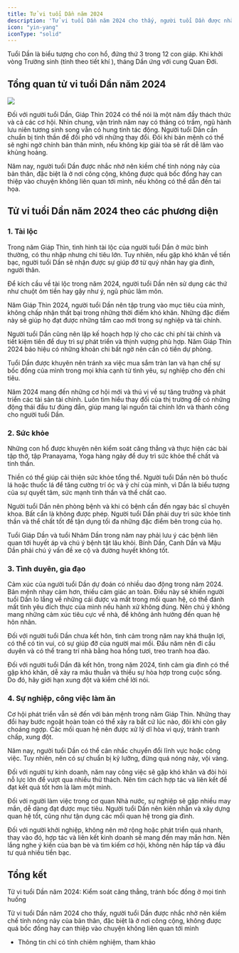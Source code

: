 ```yaml
---
title: Tử vi tuổi Dần năm 2024
description: 'Tử vi tuổi Dần năm 2024 cho thấy, người tuổi Dần được nhắc nhở nên kiềm chế tính nóng nảy của bản thân, đặc biệt là ở nơi công cộng, không được quá bốc đồng hay can thiệp vào chuyện không liên quan tới mình'
icon: "yin-yang"
iconType: "solid"
---
```


Tuổi Dần là biểu tượng cho con hổ, đứng thứ 3 trong 12 con giáp. Khi khởi vòng Trường sinh (tính theo tiết khí ), tháng Dần ứng với cung Quan Đới. 

## Tổng quan tử vi tuổi Dần năm 2024

<Frame caption="Tử vi tuổi Dần năm 2024 cho thấy, người tuổi Dần được nhắc nhở nên kiềm chế tính nóng nảy của bản thân, đặc biệt là ở nơi công cộng, không được quá bốc đồng hay can thiệp vào chuyện không liên quan tới mình">
    <img src="https://raw.githubusercontent.com/hautph/docs/main/images/tu-vi-tuoi-dan-nam-2024.jpeg" />
</Frame>

Đối với người tuổi Dần, Giáp Thìn 2024 có thể nói là một năm đầy thách thức và cả các cơ hội. Nhìn chung, vận trình năm nay có thăng có trầm, ngũ hành lưu niên tương sinh song vẫn có hung tinh tác động. Người tuổi Dần cần chuẩn bị tinh thần để đối phó với những thay đổi. Đôi khi bản mệnh có thể sẽ nghi ngờ chính bản thân mình, nếu không kịp giải tỏa sẽ rất dễ lâm vào khủng hoảng. 

Năm nay, người tuổi Dần được nhắc nhở nên kiềm chế tính nóng nảy của bản thân, đặc biệt là ở nơi công cộng, không được quá bốc đồng hay can thiệp vào chuyện không liên quan tới mình, nếu không có thể dẫn đến tai họa.

## **Tử vi tuổi Dần năm 2024 theo các phương diện**

### 1. Tài lộc 

Trong năm Giáp Thìn, tình hình tài lộc của người tuổi Dần ở mức bình thường, có thu nhập nhưng chi tiêu lớn. Tuy nhiên, nếu gặp khó khăn về tiền bạc, người tuổi Dần sẽ nhận được sự giúp đỡ từ quý nhân hay gia đình, người thân.

Để kích cầu về tài lộc trong năm 2024, người tuổi Dần nên sử dụng các thứ như chuột ôm tiền hay gậy như ý, ngũ phúc lâm môn.

Năm Giáp Thìn 2024, người tuổi Dần nên tập trung vào mục tiêu của mình, không chấp nhận thất bại trong những thời điểm khó khăn. Những đặc điểm này sẽ giúp họ đạt được những tầm cao mới trong sự nghiệp và tài chính.

Người tuổi Dần cũng nên lập kế hoạch hợp lý cho các chi phí tài chính và tiết kiệm tiền để duy trì sự phát triển và thịnh vượng phù hợp. Năm Giáp Thìn 2024 báo hiệu có những khoản chi bất ngờ nên cần có tiền dự phòng.

Tuổi Dần được khuyên nên tránh xa việc mua sắm tràn lan và hạn chế sự bốc đồng của mình trong mọi khía cạnh từ tình yêu, sự nghiệp cho đến chi tiêu.

Năm 2024 mang đến những cơ hội mới và thú vị về sự tăng trưởng và phát triển các tài sản tài chính. Luôn tìm hiểu thay đổi của thị trường để có những động thái đầu tư đúng đắn, giúp mang lại nguồn tài chính lớn và thành công cho người tuổi Dần.

### 2. Sức khỏe 

Những con hổ được khuyên nên kiểm soát căng thẳng và thực hiện các bài tập thở, tập Pranayama, Yoga hàng ngày để duy trì sức khỏe thể chất và tinh thần.

Thiền có thể giúp cải thiện sức khỏe tổng thể. Người tuổi Dần nên bỏ thuốc lá hoặc thuốc lá để tăng cường trí óc và ý chí của mình, vì Dần là biểu tượng của sự quyết tâm, sức mạnh tinh thần và thể chất cao.

Người tuổi Dần nên phòng bệnh và khi có bệnh cần đến ngay bác sĩ chuyên khoa. Bất cẩn là không được phép. Người tuổi Dần phải duy trì sức khỏe tinh thần và thể chất tốt để tận dụng tối đa những đặc điểm bên trong của họ.

Tuổi Giáp Dần và tuổi Nhâm Dần trong năm nay phải lưu ý các bệnh liên quan tới huyết áp và chú ý bệnh tật lâu khỏi. Bính Dần, Canh Dần và Mậu Dần phải chú ý vấn đề xe cộ và đường huyết không tốt. 

### 3. Tình duyên, gia đạo 

Cảm xúc của người tuổi Dần dự đoán có nhiều dao động trong năm 2024. Bản mệnh nhạy cảm hơn, thiếu cảm giác an toàn. Điều này sẽ khiến người tuổi Dần lo lắng về những cái được và mất trong mối quan hệ, có thể đánh mất tình yêu đích thực của mình nếu hành xử không đúng. Nên chú ý không mang những cảm xúc tiêu cực về nhà, để không ảnh hưởng đến quan hệ hôn nhân. 

Đối với người tuổi Dần chưa kết hôn, tình cảm trong năm nay khá thuận lợi, có thể có tin vui, có sự giúp đỡ của người mai mối. Đầu năm nên đi cầu duyên và có thể trang trí nhà bằng hoa hồng tươi, treo tranh hoa đào.

Đối với người tuổi Dần đã kết hôn, trong năm 2024, tình cảm gia đình có thể gặp khó khăn, dễ xảy ra mâu thuẫn và thiếu sự hòa hợp trong cuộc sống. Do đó, hãy giới hạn xung đột và kiềm chế lời nói.

### 4. Sự nghiệp, công việc làm ăn 

Cơ hội phát triển vẫn sẽ đến với bản mệnh trong năm Giáp Thìn. Những thay đổi hay bước ngoặt hoàn toàn có thể xảy ra bất cứ lúc nào, đôi khi còn gây choáng ngợp. Các mối quan hệ nên được xử lý dĩ hòa vi quý, tránh tranh chấp, xung đột.

Năm nay, người tuổi Dần có thể cân nhắc chuyển đổi lĩnh vực hoặc công việc. Tuy nhiên, nên có sự chuẩn bị kỹ lưỡng, đừng quá nóng nảy, vội vàng. 

Đối với người tự kinh doanh, năm nay công việc sẽ gặp khó khăn và đòi hỏi nỗ lực lớn để vượt qua nhiều thử thách. Nên tìm cách hợp tác và liên kết để đạt kết quả tốt hơn là làm một mình.

Đối với người làm việc trong cơ quan Nhà nước, sự nghiệp sẽ gặp nhiều may mắn, dễ dàng đạt được mục tiêu. Người tuổi Dần nên kiên nhẫn và xây dựng quan hệ tốt, cũng như tận dụng các mối quan hệ trong gia đình.

Đối với người khởi nghiệp, không nên mở rộng hoặc phát triển quá nhanh, thay vào đó, hợp tác và liên kết kinh doanh sẽ mang đến may mắn hơn. Nên lắng nghe ý kiến của bạn bè và tìm kiếm cơ hội, không nên hấp tấp và đầu tư quá nhiều tiền bạc.

## Tổng kết

Tử vi tuổi Dần năm 2024: Kiểm soát căng thẳng, tránh bốc đồng ở mọi tình huống

Tử vi tuổi Dần năm 2024 cho thấy, người tuổi Dần được nhắc nhở nên kiềm chế tính nóng nảy của bản thân, đặc biệt là ở nơi công cộng, không được quá bốc đồng hay can thiệp vào chuyện không liên quan tới mình

* Thông tin chỉ có tính chiêm nghiệm, tham khảo